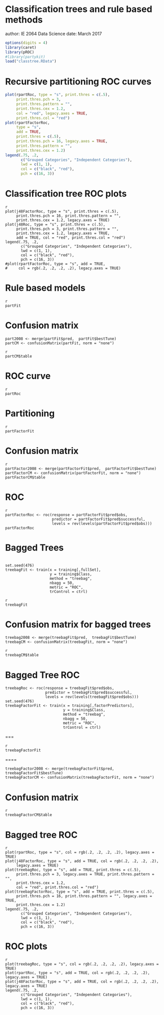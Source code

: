 Classification trees and rule based methods
=======================
author: IE 2064 Data Science
date: March 2017

```r
options(digits = 4)
library(caret)
library(pROC)
#library(partykit)
load("classtree.RData")
```


Recursive partitioning ROC curves
=====
``` r
plot(rpartRoc, type = "s", print.thres = c(.5),
     print.thres.pch = 3,
     print.thres.pattern = "",
     print.thres.cex = 1.2,
     col = "red", legacy.axes = TRUE,
     print.thres.col = "red")
plot(rpartFactorRoc,
     type = "s",
     add = TRUE,
     print.thres = c(.5),
     print.thres.pch = 16, legacy.axes = TRUE,
     print.thres.pattern = "",
     print.thres.cex = 1.2)
legend(.75, .2,
       c("Grouped Categories", "Independent Categories"),
       lwd = c(1, 1),
       col = c("black", "red"),
       pch = c(16, 3))
```


Classification tree ROC plots
=====

```
{r, plottreeROC, echo=FALSE, fig=TRUE}
plot(j48FactorRoc, type = "s", print.thres = c(.5), 
     print.thres.pch = 16, print.thres.pattern = "", 
     print.thres.cex = 1.2, legacy.axes = TRUE)
plot(j48Roc, type = "s", print.thres = c(.5), 
     print.thres.pch = 3, print.thres.pattern = "", 
     print.thres.cex = 1.2, legacy.axes = TRUE,
     add = TRUE, col = "red", print.thres.col = "red")
legend(.75, .2,
       c("Grouped Categories", "Independent Categories"),
       lwd = c(1, 1),
       col = c("black", "red"),
       pch = c(16, 3))
#plot(rpartFactorRoc, type = "s", add = TRUE, 
#     col = rgb(.2, .2, .2, .2), legacy.axes = TRUE)
```

Rule based models
=============

```
{r, echo=FALSE}
partFit
```

Confusion matrix
==================
```
part2008 <- merge(partFit$pred,  partFit$bestTune)
partCM <- confusionMatrix(partFit, norm = "none")
```
```
{r, echo=FALSE}
partCM$table
```

ROC curve
==========


```
{r, echo=FALSE}
partRoc
```

Partitioning
============
```
{r}
partFactorFit
```

Confusion matrix
==============
```
{r, cache=TRUE,  echo=FALSE}
partFactor2008 <- merge(partFactorFit$pred,  partFactorFit$bestTune)
partFactorCM <- confusionMatrix(partFactorFit, norm = "none")
partFactorCM$table
```

ROC
=====
```
{r, cache=TRUE,  echo=FALSE}
partFactorRoc <- roc(response = partFactorFit$pred$obs,
                     predictor = partFactorFit$pred$successful,
                     levels = rev(levels(partFactorFit$pred$obs)))
partFactorRoc
```


Bagged Trees
=============

```

set.seed(476)
treebagFit <- train(x = training[,fullSet], 
                    y = training$Class,
                    method = "treebag",
                    nbagg = 50,
                    metric = "ROC",
                    trControl = ctrl)
```
```
{r, cache=TRUE,  echo=FALSE}
treebagFit
```

Confusion matrix for bagged trees
======
```
treebag2008 <- merge(treebagFit$pred,  treebagFit$bestTune)
treebagCM <- confusionMatrix(treebagFit, norm = "none")
```
```
{r, cache=TRUE,  echo=FALSE}
treebagCM$table
```

Bagged Tree ROC
============
```
treebagRoc <- roc(response = treebagFit$pred$obs,
                  predictor = treebagFit$pred$successful,
                  levels = rev(levels(treebagFit$pred$obs)))
set.seed(476)
treebagFactorFit <- train(x = training[,factorPredictors], 
                          y = training$Class,
                          method = "treebag",
                          nbagg = 50,
                          metric = "ROC",
                          trControl = ctrl)
```
===

```
{r, cache=TRUE,  echo=FALSE}
treebagFactorFit
```
====
```
treebagFactor2008 <- merge(treebagFactorFit$pred,  treebagFactorFit$bestTune)
treebagFactorCM <- confusionMatrix(treebagFactorFit, norm = "none")
```

Confusion matrix
===============
```
{r, cache=TRUE,  echo=FALSE}
treebagFactorCM$table
```

Bagged tree ROC
=====

```
{r, cache=TRUE,  echo=FALSE, fig=TRUE}
plot(rpartRoc, type = "s", col = rgb(.2, .2, .2, .2), legacy.axes = TRUE)
plot(j48FactorRoc, type = "s", add = TRUE, col = rgb(.2, .2, .2, .2), 
     legacy.axes = TRUE)
plot(treebagRoc, type = "s", add = TRUE, print.thres = c(.5), 
     print.thres.pch = 3, legacy.axes = TRUE, print.thres.pattern = "", 
     print.thres.cex = 1.2,
     col = "red", print.thres.col = "red")
plot(treebagFactorRoc, type = "s", add = TRUE, print.thres = c(.5), 
     print.thres.pch = 16, print.thres.pattern = "", legacy.axes = TRUE, 
     print.thres.cex = 1.2)
legend(.75, .2,
       c("Grouped Categories", "Independent Categories"),
       lwd = c(1, 1),
       col = c("black", "red"),
       pch = c(16, 3))
```


ROC plots
=======
```
{r, echo=FALSE, fig=TRUE}
plot(treebagRoc, type = "s", col = rgb(.2, .2, .2, .2), legacy.axes = TRUE)
plot(rpartRoc, type = "s", add = TRUE, col = rgb(.2, .2, .2, .2), legacy.axes = TRUE)
plot(j48FactorRoc, type = "s", add = TRUE, col = rgb(.2, .2, .2, .2), legacy.axes = TRUE)
legend(.75, .2,
       c("Grouped Categories", "Independent Categories"),
       lwd = c(1, 1),
       col = c("black", "red"),
       pch = c(16, 3))
```
